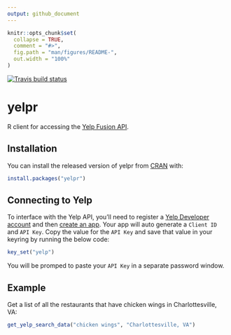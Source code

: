 ```yaml
---
output: github_document
---
```


<!-- README.md is generated from README.Rmd. Please edit that file -->

```r
knitr::opts_chunk$set(
  collapse = TRUE,
  comment = "#>",
  fig.path = "man/figures/README-",
  out.width = "100%"
)
```

[![Travis build status](https://travis-ci.org/SamanthaToet/yelpr.svg?branch=master)](https://travis-ci.org/SamanthaToet/yelpr)

# yelpr

R client for accessing the [Yelp Fusion API](https://www.yelp.com/developers/documentation/v3). 

## Installation

You can install the released version of yelpr from [CRAN](https://CRAN.R-project.org) with:

``` r
install.packages("yelpr")
```

## Connecting to Yelp

To interface with the Yelp API, you'll need to register a [Yelp Developer account](https://www.yelp.com/developers) and then [create an app](https://www.yelp.com/developers/v3/manage_app). Your app will auto generate a `Client ID` and `API Key`. Copy the value for the `API Key` and save that value in your keyring by running the below code: 

``` r
key_set("yelp")
```
You will be promped to paste your `API Key` in a separate password window. 

## Example

Get a list of all the restaurants that have chicken wings in Charlottesville, VA: 

``` r
get_yelp_search_data("chicken wings", "Charlottesville, VA")
```
